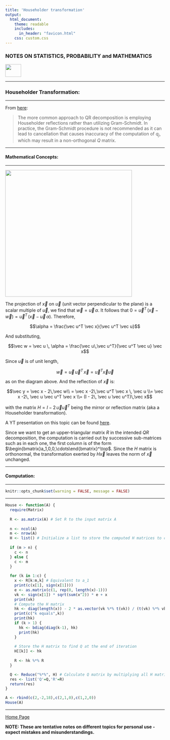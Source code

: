 ```yaml
---
title: 'Householder transformation'
output: 
  html_document:
    theme: readable
    includes:
      in_header: "favicon.html" 
    css: custom.css
---
```


### **NOTES ON STATISTICS, PROBABILITY and MATHEMATICS**

<a href="http://rinterested.github.io/statistics/index.html">
<img HEIGHT="40" WIDTH="50" src="logo.PNG"></a>

---

### Householder Transformation:

---

From [here](https://www.r-bloggers.com/2017/04/qr-decomposition-with-householder-reflections/):

> The more common approach to QR decomposition is employing Householder reflections rather than utilizing Gram-Schmidt. In practice, the Gram-Schmidt procedure is not recommended as it can lead to cancellation that causes inaccuracy of the computation of $q_j,$ which may result in a non-orthogonal $Q$ matrix. 

---

#### Mathematical Concepts:

---

<img width = 400  src = "https://raw.githubusercontent.com/RInterested/statistics/gh-pages/Householder.png">

The projection of $\vec x$ on $\vec u$ (unit vector perpendicular to the plane) is a scalar multiple of $\vec u$, we find that $\vec w = \vec u \, \alpha$. It follows that $0 = \vec u^T\,(\vec x - \vec w) = \vec u^T\,(\vec x - \vec u\,\alpha)$. Therefore,

$$\alpha = \frac{\vec u^T \vec x}{\vec u^T \vec u}$$

And substituting,

$$\vec w = \vec u \, \alpha = \frac{\vec u\,\vec u^T}{\vec u^T \vec u} \vec x$$

Since $\vec u$ is of unit length, 

$$\vec w = \vec u\,\vec u^T  \, \vec x = \vec u^T \vec x \vec u$$

as on the diagram above. And the reflection of $\vec x$ is:

$$\vec y = \vec x -  2\,\vec w\\ = \vec x  -2\,\vec u^T \vec x \, \vec u \\= \vec x  -2\,  \vec u \vec u^T \vec x \\= (I - 2\,  \vec u \vec u^T)\,\vec x$$

with the matrix $H = I - 2\,\vec u \vec u^T$ being the mirror or reflection matrix (aka a Householder transformation).

A YT presentation on this topic can be found [here](https://youtu.be/6TIVIw4B5VA?si=9v5Yclrm05TmIsPc).

Since we want to get an upper-triangular matrix $R$ in the intended $QR$ decomposition, the computation is carried out by successive sub-matrices such as in each one, the first column is of the form $\begin{bmatrix}a_1,0,0,\cdots\end{bmatrix}^\top$. Since the $H$ matrix is orthonormal, the transformation exerted by $H\vec x$ leaves the norm of $\vec x$ unchanged.


---

#### Computation:

---

```r
knitr::opts_chunk$set(warning = FALSE, message = FALSE) 
```

---

```r
House <- function(A) {
  require(Matrix)
  
  R <- as.matrix(A) # Set R to the input matrix A
  
  n <- ncol(A)
  m <- nrow(A)
  H <- list() # Initialize a list to store the computed H matrices to calculate Q later
  
  if (m > n) {
    c <- n
  } else {
    c <- m
  }
  
  for (k in 1:c) {
    x <- R[k:m,k] # Equivalent to a_1
    print(c(x[1], sign(x[1])))
    e <- as.matrix(c(1, rep(0, length(x)-1)))
    vk <- sign(x[1]) * sqrt(sum(x^2)) * e + x
    print(vk)
    # Compute the H matrix
    hk <- diag(length(x)) - 2 * as.vector(vk %*% t(vk)) / (t(vk) %*% vk)
    print(c("k equals",k))
    print(hk)
    if (k > 1) {
      hk <- bdiag(diag(k-1), hk)
      print(hk)
    }
    
    # Store the H matrix to find Q at the end of iteration
    H[[k]] <- hk
    
    R <- hk %*% R
  }

  Q <- Reduce("%*%", H) # Calculate Q matrix by multiplying all H matrices
  res <- list('Q'=Q,'R'=R)
  return(res)
}
```



```R
A <- rbind(c(2,-2,18),c(2,1,0),c(1,2,0))
House(A)
```



---
<a href="http://rinterested.github.io/statistics/index.html">Home Page</a>

**NOTE: These are tentative notes on different topics for personal use - expect mistakes and misunderstandings.**

